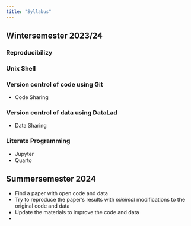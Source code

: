 ```yaml
---
title: "Syllabus"
---
```


## Wintersemester 2023/24

### Reproducibilizy

### Unix Shell

### Version control of code using Git

- Code Sharing

### Version control of data using DataLad

- Data Sharing

### Literate Programming

- Jupyter
- Quarto



## Summersemester 2024

- Find a paper with open code and data
- Try to reproduce the paper's results with *minimal* modifications to the original code and data
- Update the materials to improve the code and data
- 


